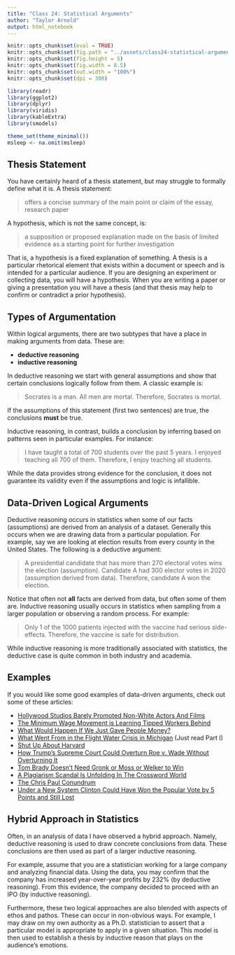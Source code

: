 ```yaml
---
title: "Class 24: Statistical Arguments"
author: "Taylor Arnold"
output: html_notebook
---
```


```r
knitr::opts_chunk$set(eval = TRUE)
knitr::opts_chunk$set(fig.path = "../assets/class24-statistical-arguments/")
knitr::opts_chunk$set(fig.height = 5)
knitr::opts_chunk$set(fig.width = 8.5)
knitr::opts_chunk$set(out.width = "100%")
knitr::opts_chunk$set(dpi = 300)
```

```r
library(readr)
library(ggplot2)
library(dplyr)
library(viridis)
library(kableExtra)
library(smodels)

theme_set(theme_minimal())
msleep <- na.omit(msleep)
```

## Thesis Statement

You have certainly heard of a thesis statement, but may struggle
to formally define what it is. A thesis statement:

> offers a concise summary of the main point or claim of the essay,
> research paper

A hypothesis, which is not the same concept, is:

> a supposition or proposed explanation made on the basis of
> limited evidence as a starting point for further investigation

That is, a hypothesis is a fixed explanation of something. A
thesis is a particular rhetorical element that exists within a
document or speech and is intended for a particular audience.
If you are designing an experiment or collecting data, you will
have a hypothesis. When you are writing a paper or giving a
presentation you will have a thesis (and that thesis may help to
confirm or contradict a prior hypothesis).

## Types of Argumentation

Within logical arguments, there are two subtypes that
have a place in making arguments from data. These are:

- **deductive reasoning**
- **inductive reasoning**

In deductive reasoning we start with general assumptions and
show that certain conclusions logically follow from them. A
classic example is:

> Socrates is a man. All men are mortal. Therefore, Socrates is
> mortal.

If the assumptions of this statement (first two sentences) are
true, the conclusions **must** be true.

Inductive reasoning, in contrast, builds a conclusion by inferring
based on patterns seen in particular examples. For instance:

> I have taught a total of 700 students over the past 5 years. I
> enjoyed teaching all 700 of them. Therefore, I enjoy teaching all
> students.

While the data provides strong evidence for the conclusion, it does
not guarantee its validity even if the assumptions and logic is
infallible.

## Data-Driven Logical Arguments

Deductive reasoning occurs in statistics when some of our
facts (assumptions) are derived from an analysis of a dataset.
Generally this occurs when we are drawing data from a particular
population. For example, say we are looking at election results
from every county in the United States. The following is a
deductive argument:

> A presidential candidate that has more than 270 electoral votes
> wins the election (assumption). Candidate A had 300 elector votes
> in 2020 (assumption derived from data). Therefore, candidate A
> won the election.

Notice that often not **all** facts are derived from data, but
often some of them are. Inductive reasoning usually occurs in
statistics when sampling from a larger population or observing a
random process. For example:

> Only 1 of the 1000 patients injected with the vaccine had serious
> side-effects. Therefore, the vaccine is safe for distribution.

While inductive reasoning is more traditionally associated with
statistics, the deductive case is quite common in both industry
and academia.

## Examples

If you would like some good examples of data-driven arguments, check out
some of these articles:

- [Hollywood Studios Barely Promoted Non-White Actors And Films](https://fivethirtyeight.com/features/oscars-diversity-hollywood-ad-campaign/)
- [The Minimum Wage Movement is Learning Tipped Workers Behind](https://fivethirtyeight.com/features/the-minimum-wage-movement-is-leaving-tipped-workers-behind/)
- [What Would Happen If We Just Gave People Money?](http://fivethirtyeight.com/features/universal-basic-income/)
- [What Went From in the Flight Water Crisis in Michigan](https://fivethirtyeight.com/features/what-went-wrong-in-flint-water-crisis-michigan/) (Just read Part I)
- [Shut Up About Harvard](https://fivethirtyeight.com/features/shut-up-about-harvard/)
- [How Trump's Supreme Court Could Overturn Roe v. Wade Without Overturning It](http://fivethirtyeight.com/features/how-trumps-supreme-court-could-overturn-roe-v-wade-without-overturning-it/)
- [Tom Brady Doesn't Need Gronk or Moss or Welker to Win](http://fivethirtyeight.com/features/tom-brady-doesnt-need-gronk-or-moss-or-welker-to-win/)
- [A Plagiarism Scandal Is Unfolding In The Crossword World](http://fivethirtyeight.com/features/a-plagiarism-scandal-is-unfolding-in-the-crossword-world/)
- [The Chris Paul Conundrum](https://fivethirtyeight.com/features/the-chris-paul-conundrum/)
- [Under a New System Clinton Could Have Won the Popular Vote by 5 Points and Still Lost](http://fivethirtyeight.com/features/under-a-new-system-clinton-could-have-won-the-popular-vote-by-5-points-and-still-lost/)

## Hybrid Approach in Statistics

Often, in an analysis of data I have observed a hybrid approach.
Namely, deductive reasoning is used to draw concrete conclusions
from data. These conclusions are then used as part of a larger
inductive reasoning.

For example, assume that you are a statistician working for a large
company and analyzing financial data. Using the data, you may
confirm that the company has increased year-over-year profits by
232% (by deductive reasoning). From this evidence, the company
decided to proceed with an IPO (by inductive reasoning).

Furthermore, these two logical approaches are also blended with
aspects of ethos and pathos. These can occur in non-obvious ways.
For example, I may draw on my own authority as a Ph.D. statistician
to assert that a particular model is appropriate to apply in a given
situation. This model is then used to establish a thesis by inductive
reason that plays on the audience's emotions.




